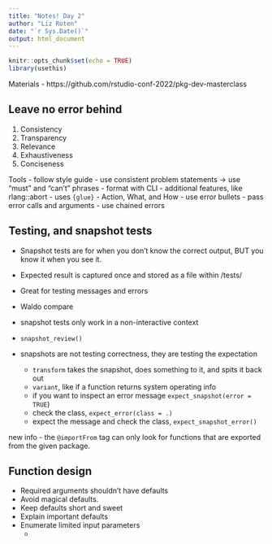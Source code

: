 ```yaml
---
title: "Notes! Day 2"
author: "Liz Roten"
date: "`r Sys.Date()`"
output: html_document
---
```


```r
knitr::opts_chunk$set(echo = TRUE)
library(usethis)
```

Materials - https://github.com/rstudio-conf-2022/pkg-dev-masterclass


## Leave no error behind  

1. Consistency
1. Transparency
1. Relevance
1. Exhaustiveness
1. Conciseness

Tools
- follow style guide
    - use consistent problem statements -> use "must" and "can't" phrases
- format with CLI
    - additional features, like rlang::abort 
    - uses `{glue}`
    - Action, What, and How
- use error bullets
- pass error calls and arguments
- use chained errors

## Testing, and snapshot tests

- Snapshot tests are for when you don't know the correct output, BUT you know it when you see it. 

- Expected result is captured once and stored as a file within /tests/
- Great for testing messages and errors
- Waldo compare 

- snapshot tests only work in a non-interactive context
- `snapshot_review()`
- snapshots are not testing correctness, they are testing the expectation
    - `transform` takes the snapshot, does something to it, and spits it back out
    - `variant`, like if a function returns system operating info
    - if you want to inspect an error message `expect_snapshot(error = TRUE`)
    - check the class, `expect_error(class = .)`
    - expect the message and check the class, `expect_snapshot_error()`
    
new info
- the `@importFrom` tag can only look for functions that are exported from the given package. 


## Function design 

- Required arguments shouldn't have defaults
- Avoid magical defaults.
- Keep defaults short and sweet
- Explain important defaults
- Enumerate limited input parameters
    - 